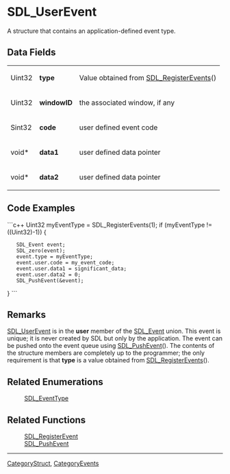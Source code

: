 <!-- pragma section-numbers off -->
<!-- pragma disable-camelcase -->

= SDL_UserEvent =
A structure that contains an application-defined event type.


== Data Fields ==
{|
|Uint32
|'''type'''
|Value obtained from [[SDL_RegisterEvents]]()
|-
|Uint32
|'''windowID'''
|the associated window, if any
|-
|Sint32
|'''code'''
|user defined event code
|-
|void*
|'''data1'''
|user defined data pointer
|-
|void*
|'''data2'''
|user defined data pointer
|}

== Code Examples ==
```c++
Uint32 myEventType = SDL_RegisterEvents(1);
if (myEventType != ((Uint32)-1)) {
    SDL_Event event;
    SDL_zero(event);
    event.type = myEventType;
    event.user.code = my_event_code;
    event.user.data1 = significant_data;
    event.user.data2 = 0;
    SDL_PushEvent(&event);
}
```

== Remarks ==
[[SDL_UserEvent]] is in the '''user''' member of the [[SDL_Event]] union. This event is unique; it is never created by SDL but only by the application. The event can be pushed onto the event queue using [[SDL_PushEvent]](). The contents of the structure members are completely up to the programmer; the only requirement is that '''type''' is a value obtained from [[SDL_RegisterEvents]]().

== Related Enumerations ==
:[[SDL_EventType]]

== Related Functions ==
:[[SDL_RegisterEvent]]
:[[SDL_PushEvent]]

----
[[CategoryStruct]], [[CategoryEvents]]
